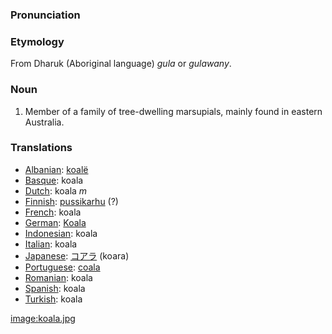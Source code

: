 ===Pronunciation===

===Etymology===
From Dharuk (Aboriginal language) ''gula'' or ''gulawany''.

===Noun===
#Member of a family of tree-dwelling marsupials, mainly found in eastern Australia.

===Translations===
*[[Albanian]]: [[koalë]]
*[[Basque]]: koala
*[[Dutch]]: koala ''m''
*[[Finnish]]: [[pussikarhu]] (?)
*[[French]]: koala
*[[German]]: [[Koala]]
*[[Indonesian]]: koala
*[[Italian]]: koala
*[[Japanese]]: [[コアラ]] (koara)
*[[Portuguese]]: [[coala]]
*[[Romanian]]: koala
*[[Spanish]]: koala
*[[Turkish]]: koala

[[image:koala.jpg]]